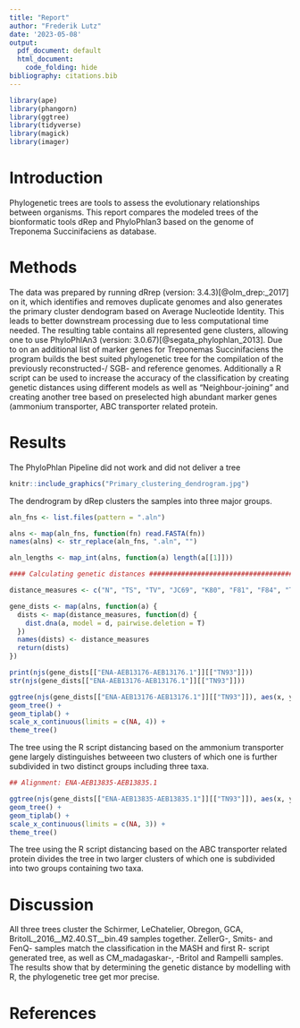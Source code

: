```yaml
---
title: "Report"
author: "Frederik Lutz"
date: '2023-05-08'
output:
  pdf_document: default
  html_document:
    code_folding: hide
bibliography: citations.bib
---
```

```r
library(ape)
library(phangorn)
library(ggtree)
library(tidyverse)
library(magick)
library(imager)
```


# Introduction 
Phylogenetic trees are tools to assess the evolutionary relationships between organisms. This report compares the modeled trees of the bionformatic tools dRep and PhyloPhlan3 based on the genome of Treponema Succinifaciens as database.


# Methods
The data was prepared by running dRrep (version: 3.4.3)[@olm_drep:_2017] on it, which identifies and removes duplicate genomes and also generates the primary cluster dendogram based on Average Nucleotide Identity. This leads to better downstream processing due to less computational time needed. The resulting table contains all represented gene clusters, allowing one to use PhyloPhlAn3 (version: 3.0.67)[@segata_phylophlan_2013]. Due to on an additional list of marker genes for Treponemas Succinifaciens the program builds the best suited phylogenetic tree for the compilation of the previously reconstructed-/ SGB- and reference genomes. Additionally a R script can be used to increase the accuracy of the classification by creating genetic distances using different models as well as "Neighbour-joining" and creating another tree based on preselected high abundant marker genes (ammonium transporter, ABC transporter related protein.       


# Results

The PhyloPhlan Pipeline did not work and did not deliver a tree



```r
knitr::include_graphics("Primary_clustering_dendrogram.jpg")

```



The dendrogram by dRep clusters the samples into three major groups.

```r
aln_fns <- list.files(pattern = ".aln")

alns <- map(aln_fns, function(fn) read.FASTA(fn))
names(alns) <- str_replace(aln_fns, ".aln", "")

aln_lengths <- map_int(alns, function(a) length(a[[1]]))

#### Calculating genetic distances #############################################

distance_measures <- c("N", "TS", "TV", "JC69", "K80", "F81", "F84", "TN93")

gene_dists <- map(alns, function(a) {
  dists <- map(distance_measures, function(d) {
    dist.dna(a, model = d, pairwise.deletion = T)
  })
  names(dists) <- distance_measures
  return(dists)
})

print(njs(gene_dists[["ENA-AEB13176-AEB13176.1"]][["TN93"]]))
str(njs(gene_dists[["ENA-AEB13176-AEB13176.1"]][["TN93"]]))

ggtree(njs(gene_dists[["ENA-AEB13176-AEB13176.1"]][["TN93"]]), aes(x, y)) +
geom_tree() +
geom_tiplab() +
scale_x_continuous(limits = c(NA, 4)) +
theme_tree()
```






The tree using the R script distancing based on the ammonium transporter gene largely distinguishes betweeen two clusters of which one is further subdivided in two distinct groups including three taxa.

```r
## Alignment: ENA-AEB13835-AEB13835.1

ggtree(njs(gene_dists[["ENA-AEB13835-AEB13835.1"]][["TN93"]]), aes(x, y)) +
geom_tree() +
geom_tiplab() +
scale_x_continuous(limits = c(NA, 3)) +
theme_tree()
```




The tree using the R script distancing based on the ABC transporter related protein divides the tree in two larger clusters of which one is subdivided into two groups containing two taxa.



# Discussion
All three trees cluster the Schirmer, LeChatelier, Obregon, GCA, BritoIL_2016__M2.40.ST__bin.49 samples together. ZellerG-, Smits- and FenQ- samples match the classification in the MASH and first R- script generated tree, as well as CM_madagaskar-, -Britol and Rampelli samples. The results show that by determining the genetic distance by modelling with R, the phylogenetic tree get mor precise.   

# References